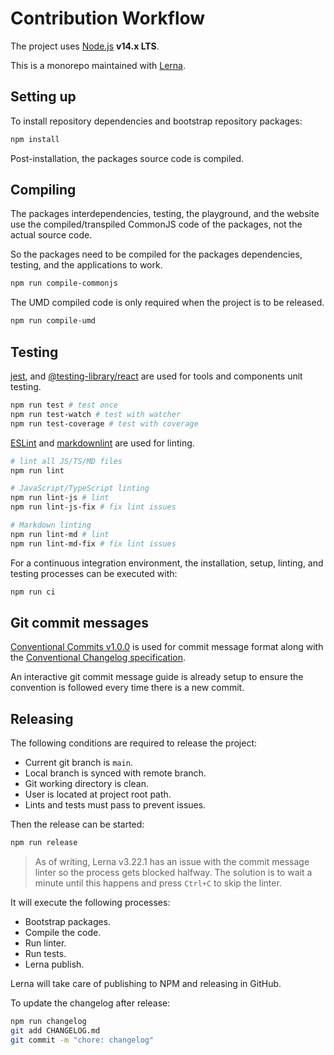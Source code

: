 
# Contribution Workflow

The project uses [Node.js](https://nodejs.org) **v14.x LTS**.

This is a monorepo maintained with [Lerna](https://lerna.js.org).

## Setting up

To install repository dependencies and bootstrap repository packages:

```bash
npm install
```

Post-installation, the packages source code is compiled.

## Compiling

The packages interdependencies, testing, the playground, and the website use the
compiled/transpiled CommonJS code of the packages, not the actual source code.

So the packages need to be compiled for the packages dependencies, testing, and
the applications to work.

```bash
npm run compile-commonjs
```

The UMD compiled code is only required when the project is to be released.

```bash
npm run compile-umd
```

## Testing

[jest](https://facebook.github.io/jest), and [@testing-library/react](https://github.com/testing-library/react-testing-library)
are used for tools and components unit testing.

```bash
npm run test # test once
npm run test-watch # test with watcher
npm run test-coverage # test with coverage
```

[ESLint](https://eslint.org) and [markdownlint](https://github.com/DavidAnson/markdownlint)
are used for linting.

```bash
# lint all JS/TS/MD files
npm run lint

# JavaScript/TypeScript linting
npm run lint-js # lint
npm run lint-js-fix # fix lint issues

# Markdown linting
npm run lint-md # lint
npm run lint-md-fix # fix lint issues
```

For a continuous integration environment, the installation, setup, linting, and
testing processes can be executed with:

```bash
npm run ci
```

## Git commit messages

[Conventional Commits v1.0.0](https://www.conventionalcommits.org/en/v1.0.0) is
used for commit message format along with the
[Conventional Changelog specification](https://github.com/commitizen/cz-conventional-changelog).

An interactive git commit message guide is already setup to ensure the convention
is followed every time there is a new commit.

## Releasing

The following conditions are required to release the project:

- Current git branch is `main`.
- Local branch is synced with remote branch.
- Git working directory is clean.
- User is located at project root path.
- Lints and tests must pass to prevent issues.

Then the release can be started:

```bash
npm run release
```

> As of writing, Lerna v3.22.1 has an issue with the commit message linter so
the process gets blocked halfway. The solution is to wait a minute until this
happens and press `Ctrl+C` to skip the linter.

It will execute the following processes:

- Bootstrap packages.
- Compile the code.
- Run linter.
- Run tests.
- Lerna publish.

Lerna will take care of publishing to NPM and releasing in GitHub.

To update the changelog after release:

```bash
npm run changelog
git add CHANGELOG.md
git commit -m "chore: changelog"
```
